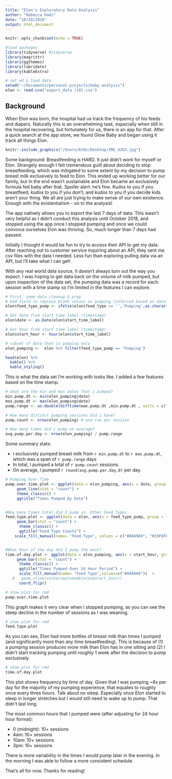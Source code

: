 ```yaml
---
title: "Elon’s Exploratory Data Analysis"
author: "Rebecca Hadi"
date: "10/20/2018"
output: html_document
---
```


```r
knitr::opts_chunk$set(echo = TRUE)
```

```r
#load packages 
library(tidyverse) #tidyverse 
library(magrittr)
library(ggthemes)
library(lubridate)
library(kableExtra)
```

```r
# set wd & load data 
setwd("~/Documents/personal-projects/baby-analysis")
elon <- read.csv("export_data (20).csv")
```

## Background 

When Elon was born, the hospital had us track the frequency of his feeds and diapers. Naturally this is an overwhelming task, especially when still in the hospital recovering, but fortunately for us, there is an app for that. After a quick search at the app store, we found Glow Baby and began using it track all things Elon.  
```r
knitr::include_graphics("/Users/bt0x/Desktop/IMG_4263.jpg")
```

Some background: Breastfeeding is HARD. It just didn't work for myself or Elon. Strangely enough I felt tremendous guilt about deciding to stop breastfeeding, which was mitigated to some extent by my decision to pump breast milk exclusively to feed to Elon.  This ended up working better for our family, but in the end wasn't sustainable and Elon became an exclusively formula fed baby after that. Spoiler alert: he's fine.  Kudos to you if you breastfeed; kudos to you if you don't; and kudos to you if you decide kids aren't your thing. We all are just trying to make sense of our own existence. Enough with the existentialism - on to the analysis! 

The app natively allows you to export the last 7 days of data. This wasn't very helpful as I didn't conduct this analysis until October 2018, and stopped using the app once I stopped pumping and once we could convince ourselves Elon was thriving. So, much longer than 7 days had passed.   

Initially I thought it would be fun to try to access their API to get my data. After reaching out to customer service inquiring about an API, they sent me csv files with the data I needed.  Less fun than exploring pulling data via an API, but I'll take what I can get!  

With any real world data source, it doesn't always turn out the way you expect. I was hoping to get data back on the volume of milk pumped, but upon inspection of the data set, the pumping data was a record for each session with a time stamp so I'm limited in the features I can explore. 

```r
# First, some data cleanup & prep 
# Add field to replace blank values as pumping (inferred based on data set)
elon$feed_type_pump <- ifelse(elon$feed_type == '','Pumping',as.character(elon$feed_type))

# Get date from start time label (timestamp)
elon$date <- as.Date(elon$start_time_label)

# Get hour from start time label (timestamp)
elon$start_hour <- hour(elon$start_time_label)

# subset of data that is pumping only 
elon_pumping <-  elon %>% filter(feed_type_pump == 'Pumping')
```

```r
head(elon) %>%
  kable() %>%
  kable_styling()

```
This is what the data set I'm working with looks like. I added a few features based on the time stamp. 


```r
# what are the min and max dates that i pumped? 
min.pump.dt <- min(elon_pumping$date)
max.pump.dt <- max(elon_pumping$date)
pump.range <- as.double(difftime(max.pump.dt ,min.pump.dt , units = c("days")))

# How many distinct pumping sessions did i have? 
pump.count <- nrow(elon_pumping) # one row per session 

# How many times did i pump on average? 
avg.pump.per.day <- nrow(elon_pumping) / pump.range

```

Some summary stats: 

* I exclusively pumped breast milk from `r min.pump.dt` to `r max.pump.dt`, which was a span of `r pump.range` days 
* In total, I pumped a total of `r pump.count` sessions. 
* On average, I pumped `r round(avg.pump.per.day,0)` per day. 


```r

# Pumping Over Time  
pump.over.time.plot <- ggplot(data = elon_pumping, aes(x = date, group = feed_type_pump, fill = feed_type_pump)) + 
     geom_line(stat = "count") + 
     theme_classic() + 
     ggtitle("Times Pumped By Date") 


#How many times total did I pump vs. Other Feed Types 
feed.type.plot <- ggplot(data = elon, aes(x = feed_type_pump, group = feed_type_pump, fill = feed_type_pump)) + 
     geom_bar(stat = "count") + 
      theme_classic() + 
      ggtitle("Feed Type Counts") + 
    scale_fill_manual(name= "Feed Type", values = c("#A9A9A9", "#33F6FF","#3933FF","#64FF33")) 


#What hour of the day did I pump the most? 
time.of.day.plot <- ggplot(data = elon_pumping, aes(x = start_hour, group = feed_type_pump, fill = feed_type_pump)) + 
     geom_bar(stat = "count") + 
      theme_classic() + 
      ggtitle("Times Pumped Over 24 Hour Period") + 
      scale_fill_manual(name= "Feed Type",values=c("#A9A9A9"))  + 
   #   geom_vline(xintercept=mode(elon$start_hour)) 
      coord_flip()
```

```r
# show plot for rmd 
pump.over.time.plot
```

This graph makes it very clear when I stopped pumping, as you can see the steep decline in the number of sessions as I was weaning. 


```r
# show plot for rmd 
feed.type.plot
```

As you can see, Elon had more bottles of breast milk than times I pumped (and significantly more than any time breastfeeding).  This is because of (1) a pumping session produces more milk than Elon has in one sitting and (2) I didn't start tracking pumping until roughly 1 week after the decision to pump exclusively. 

```r
# show plot for rmd 
time.of.day.plot
```

This plot shows frequency by time of day. Given that I was pumping ~8x per day for the majority of my pumping experience, that equates to roughly once every three hours. Talk about no sleep. Especially once Elon started to sleep in longer stretches but I would still need to wake up to pump. That didn't last long. 

The most common hours that I pumped were (after adjusting for 24 hour hour format):

* 0 (midnight): 10+ sessions 
* 4am: 10+ sessions 
* 10am: 10+ sessions 
* 3pm: 10+ sessions 


There is more variability in the times I would pump later in the evening. In the morning I was able to follow a more consistent schedule. 


That's all for now. Thanks for reading! 
